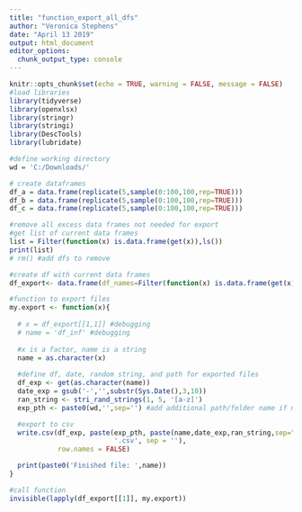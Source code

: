 ---
title: "function_export_all_dfs"
author: "Veronica Stephens"
date: "April 13 2019"
output: html_document
editor_options: 
  chunk_output_type: console
---

```{r setup, include=TRUE,message=FALSE}
knitr::opts_chunk$set(echo = TRUE, warning = FALSE, message = FALSE)
#load libraries
library(tidyverse) 
library(openxlsx) 
library(stringr)
library(stringi)
library(DescTools)
library(lubridate)

```

```{r}
#define working directory
wd = 'C:/Downloads/'

```

```{r}
# create dataframes
df_a = data.frame(replicate(5,sample(0:100,100,rep=TRUE)))
df_b = data.frame(replicate(5,sample(0:100,100,rep=TRUE)))
df_c = data.frame(replicate(5,sample(0:100,100,rep=TRUE)))

```

```{r}
#remove all excess data frames not needed for export
#get list of current data frames
list = Filter(function(x) is.data.frame(get(x)),ls())
print(list)
# rm() #add dfs to remove

#create df with current data frames
df_export<- data.frame(df_names=Filter(function(x) is.data.frame(get(x)),ls()))

#function to export files
my.export <- function(x){
  
  # x = df_export[[1,1]] #debugging
  # name = 'df_inf' #debugging
  
  #x is a factor, name is a string
  name = as.character(x)
  
  #define df, date, random string, and path for exported files
  df_exp <- get(as.character(name))
  date_exp = gsub('-','',substr(Sys.Date(),3,10))
  ran_string <- stri_rand_strings(1, 5, '[a-z]')
  exp_pth <- paste0(wd,'',sep='') #add additional path/folder name if needed

  #export to csv
  write.csv(df_exp, paste(exp_pth, paste(name,date_exp,ran_string,sep="_"),
                          '.csv', sep = ''), 
            row.names = FALSE)

  print(paste0('Finished file: ',name))
}

#call function
invisible(lapply(df_export[[1]], my.export))

```




